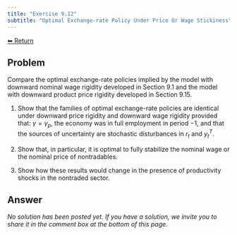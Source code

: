```yaml
---
title: "Exercise 9.12"
subtitle: "Optimal Exchange-rate Policy Under Price Or Wage Stickiness"
---
```

<a class="return-button" href="index.qmd">⬅ Return</a>

## Problem

Compare the optimal exchange-rate policies implied by the model with downward nominal wage rigidity developed in Section 9.1 and the model with downward product price rigidity developed in Section 9.15.

1. Show that the families of optimal exchange-rate policies are identical under downward  price rigidity and downward wage rigidity provided that: $\gamma=\gamma_p$, the economy was in full employment in period $-1$, and that the sources of uncertainty are stochastic disturbances in $r_t$ and $y^T_t$. 

2. Show that, in particular, it is optimal to fully stabilize the nominal wage or the nominal price of nontradables.

3. Show how these results would change in the presence of productivity shocks in the nontraded sector. 

## Answer

_No solution has been posted yet. If you have a solution, we invite you to share it in the comment box at the bottom of this page._